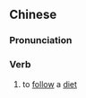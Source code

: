 ==Chinese==
{{zh-forms}}

===Pronunciation===
{{zh-pron
|m=jièkǒu
|cat=v
}}

===Verb===
{{zh-verb}}

# to [[follow]] a [[diet]]